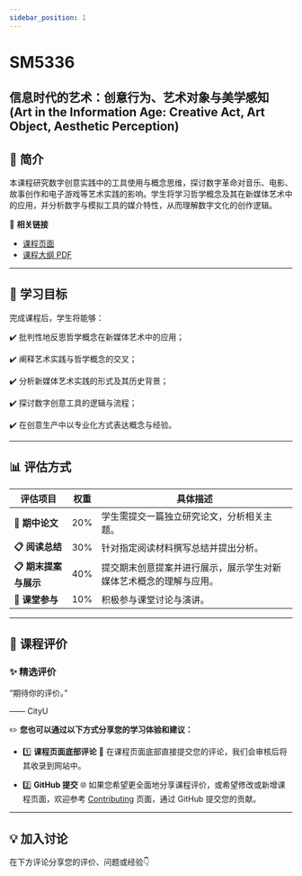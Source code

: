 ```yaml
---
sidebar_position: 1
---
```


# SM5336
## 信息时代的艺术：创意行为、艺术对象与美学感知 (Art in the Information Age: Creative Act, Art Object, Aesthetic Perception)

## **📘 简介**
本课程研究数字创意实践中的工具使用与概念思维，探讨数字革命对音乐、电影、故事创作和电子游戏等艺术实践的影响。学生将学习哲学概念及其在新媒体艺术中的应用，并分析数字与模拟工具的媒介特性，从而理解数字文化的创作逻辑。

🔗 **相关链接**
- [课程页面](https://www.cityu.edu.hk/catalogue/pg/202425/course/SM5336.htm)
- [课程大纲 PDF](https://www.cityu.edu.hk/catalogue/pg/202425/course/SM5336.pdf)

---

## **🎯 学习目标**

完成课程后，学生将能够：

✔️ 批判性地反思哲学概念在新媒体艺术中的应用；

✔️ 阐释艺术实践与哲学概念的交叉；

✔️ 分析新媒体艺术实践的形式及其历史背景；

✔️ 探讨数字创意工具的逻辑与流程；

✔️ 在创意生产中以专业化方式表达概念与经验。

---

## **📊 评估方式**

| **评估项目**          | **权重** | **具体描述**                                                                                       |
|----------------------|---------|---------------------------------------------------------------------------------------------------|
| **📂 期中论文**       | 20%      | 学生需提交一篇独立研究论文，分析相关主题。                                                           |
| **📋 阅读总结**       | 30%      | 针对指定阅读材料撰写总结并提出分析。                                                                 |
| **📋 期末提案与展示**  | 40%      | 提交期末创意提案并进行展示，展示学生对新媒体艺术概念的理解与应用。                                         |
| **📂 课堂参与**       | 10%      | 积极参与课堂讨论与演讲。                                                                              |

---

## **💬 课程评价**

### ✨ **精选评价**
<div className={commentStyles.commentBox}>
    <p className={commentStyles.commentText}>
        “期待你的评价。”
    </p>
    <p className={commentStyles.commentAuthor}>—— CityU</p>
</div>

✏️ **您也可以通过以下方式分享您的学习体验和建议：**

- 1️⃣ **课程页面底部评论**
💬 在课程页面底部直接提交您的评论，我们会审核后将其收录到网站中。

- 2️⃣ **GitHub 提交**
🌐 如果您希望更全面地分享课程评价，或希望修改或新增课程页面，欢迎参考 [Contributing](https://penjc.github.io/CityU/contributing) 页面，通过 GitHub 提交您的贡献。

---

## **💡 加入讨论**

在下方评论分享您的评价、问题或经验👇
<Utterances />